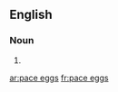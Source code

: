 {{also|pace-eggs}}
==English==

===Noun===
{{head|en|noun plural form|head=[[pace]] [[eggs]]}}

# {{plural of|pace egg|lang=en}}

[[ar:pace eggs]]
[[fr:pace eggs]]